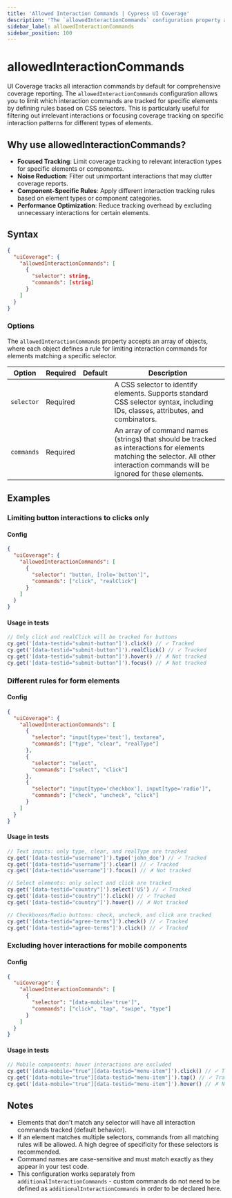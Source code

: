 ```yaml
---
title: 'Allowed Interaction Commands | Cypress UI Coverage'
description: 'The `allowedInteractionCommands` configuration property allows users to limit the interaction commands that are tracked for specific elements in UI Coverage.'
sidebar_label: allowedInteractionCommands
sidebar_position: 100
---
```


<ProductHeading product="ui-coverage" />

# allowedInteractionCommands

UI Coverage tracks all interaction commands by default for comprehensive coverage reporting. The `allowedInteractionCommands` configuration allows you to limit which interaction commands are tracked for specific elements by defining rules based on CSS selectors. This is particularly useful for filtering out irrelevant interactions or focusing coverage tracking on specific interaction patterns for different types of elements.

## Why use allowedInteractionCommands?

- **Focused Tracking**: Limit coverage tracking to relevant interaction types for specific elements or components.
- **Noise Reduction**: Filter out unimportant interactions that may clutter coverage reports.
- **Component-Specific Rules**: Apply different interaction tracking rules based on element types or component categories.
- **Performance Optimization**: Reduce tracking overhead by excluding unnecessary interactions for certain elements.

## Syntax

```json
{
  "uiCoverage": {
    "allowedInteractionCommands": [
      {
        "selector": string,
        "commands": [string]
      }
    ]
  }
}
```

### Options

The `allowedInteractionCommands` property accepts an array of objects, where each object defines a rule for limiting interaction commands for elements matching a specific selector.

| Option     | Required | Default | Description                                                                                                      |
| ---------- | -------- | ------- | ---------------------------------------------------------------------------------------------------------------- |
| `selector` | Required |         | A CSS selector to identify elements. Supports standard CSS selector syntax, including IDs, classes, attributes, and combinators. |
| `commands` | Required |         | An array of command names (strings) that should be tracked as interactions for elements matching the selector. All other interaction commands will be ignored for these elements. |

## Examples

### Limiting button interactions to clicks only

#### Config

```json
{
  "uiCoverage": {
    "allowedInteractionCommands": [
      {
        "selector": "button, [role='button']",
        "commands": ["click", "realClick"]
      }
    ]
  }
}
```

#### Usage in tests

```javascript
// Only click and realClick will be tracked for buttons
cy.get('[data-testid="submit-button"]').click() // ✓ Tracked
cy.get('[data-testid="submit-button"]').realClick() // ✓ Tracked
cy.get('[data-testid="submit-button"]').hover() // ✗ Not tracked
cy.get('[data-testid="submit-button"]').focus() // ✗ Not tracked
```

### Different rules for form elements

#### Config

```json
{
  "uiCoverage": {
    "allowedInteractionCommands": [
      {
        "selector": "input[type='text'], textarea",
        "commands": ["type", "clear", "realType"]
      },
      {
        "selector": "select",
        "commands": ["select", "click"]
      },
      {
        "selector": "input[type='checkbox'], input[type='radio']",
        "commands": ["check", "uncheck", "click"]
      }
    ]
  }
}
```

#### Usage in tests

```javascript
// Text inputs: only type, clear, and realType are tracked
cy.get('[data-testid="username"]').type('john_doe') // ✓ Tracked
cy.get('[data-testid="username"]').clear() // ✓ Tracked
cy.get('[data-testid="username"]').focus() // ✗ Not tracked

// Select elements: only select and click are tracked
cy.get('[data-testid="country"]').select('US') // ✓ Tracked
cy.get('[data-testid="country"]').click() // ✓ Tracked
cy.get('[data-testid="country"]').hover() // ✗ Not tracked

// Checkboxes/Radio buttons: check, uncheck, and click are tracked
cy.get('[data-testid="agree-terms"]').check() // ✓ Tracked
cy.get('[data-testid="agree-terms"]').click() // ✓ Tracked
```

### Excluding hover interactions for mobile components

#### Config

```json
{
  "uiCoverage": {
    "allowedInteractionCommands": [
      {
        "selector": "[data-mobile='true']",
        "commands": ["click", "tap", "swipe", "type"]
      }
    ]
  }
}
```

#### Usage in tests

```javascript
// Mobile components: hover interactions are excluded
cy.get('[data-mobile="true"][data-testid="menu-item"]').click() // ✓ Tracked
cy.get('[data-mobile="true"][data-testid="menu-item"]').tap() // ✓ Tracked
cy.get('[data-mobile="true"][data-testid="menu-item"]').hover() // ✗ Not tracked
```

## Notes

- Elements that don't match any selector will have all interaction commands tracked (default behavior).
- If an element matches multiple selectors, commands from all matching rules will be allowed. A high degree of specificity for these selectors is recommended.
- Command names are case-sensitive and must match exactly as they appear in your test code.
- This configuration works separately from `additionalInteractionCommands` - custom commands do not need to be defined as `additionalInteractionCommands` in order to be declared here.